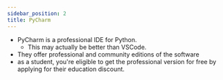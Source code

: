 ```yaml
---
sidebar_position: 2
title: PyCharm
---
```

* PyCharm is a professional IDE for Python.
  * This may actually be better than VSCode.
* They offer professional and community editions of the software
* as a student, you're eligible to get the professional version for free by applying for their education discount.
